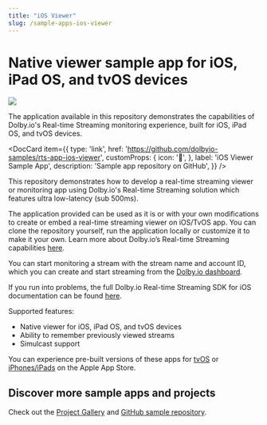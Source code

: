 ```yaml
---
title: "iOS Viewer"
slug: /sample-apps-ios-viewer
---
```

# Native viewer sample app for iOS, iPad OS, and tvOS devices


![](../assets/img/iOS_stream_monitor.png)



The application available in this repository demonstrates the capabilities of Dolby.io's Real-time Streaming monitoring experience, built for iOS, iPad OS, and tvOS devices.


<DocCard
  item={{
    type: 'link',
    href: 'https://github.com/dolbyio-samples/rts-app-ios-viewer',
    customProps: {
      icon: '📱',
    },
    label: 'iOS Viewer Sample App',
    description: 'Sample app repository on GitHub',
  }}
/>

This repository demonstrates how to develop a real-time streaming viewer or monitoring app using Dolby.io's Real-time Streaming solution which features ultra low-latency (sub 500ms).

The application provided can be used as it is or with your own modifications to create or embed a real-time streaming viewer on iOS/TvOS app. You can clone the repository yourself, run the application locally or customize it to make it your own. Learn more about Dolby.io’s Real-time Streaming capabilities [here](https://dolby.io/products/real-time-streaming/).

You can start monitoring a stream with the stream name and account ID, which you can create and start streaming from the [Dolby.io dashboard](https://dashboard.dolby.io/).

If you run into problems, the full Dolby.io Real-time Streaming SDK for iOS documentation can be found [here](/millicast/client-sdks/ios/index.mdx).

Supported features:

- Native viewer for iOS, iPad OS, and tvOS devices
- Ability to remember previously viewed streams
- Simulcast support

You can experience pre-built versions of these apps for [tvOS](https://dolby.io/project-gallery/real-time-streaming-monitor-apps/) or [iPhones/iPads](https://dolby.io/project-gallery/real-time-streaming-monitor-apps/) on the Apple App Store.

## Discover more sample apps and projects

Check out the [Project Gallery](https://dolby.io/project-gallery/) and [GitHub sample repository](https://github.com/dolbyio-samples).
